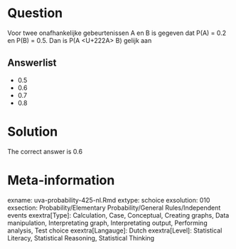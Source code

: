 Question
========

Voor twee onafhankelijke gebeurtenissen A en B is gegeven dat P(A) = 0.2 en P(B) = 0.5. Dan is P(A <U+222A> B) gelijk aan

Answerlist
----------
* 0.5
* 0.6
* 0.7
* 0.8

Solution
========

The correct answer is  0.6

Meta-information
================
exname: uva-probability-425-nl.Rmd
extype: schoice
exsolution: 010
exsection: Probability/Elementary Probability/General Rules/Independent events
exextra[Type]: Calculation, Case, Conceptual, Creating graphs, Data manipulation, Interpretating graph, Interpretating output, Performing analysis, Test choice
exextra[Langauge]: Dutch
exextra[Level]: Statistical Literacy, Statistical Reasoning, Statistical Thinking
